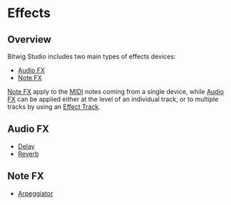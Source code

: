 Effects
=======

Overview
--------

Bitwig Studio includes two main types of effects devices:

- [Audio FX](audio-fx)
- [Note FX](note-fx)

[Note FX](note-fx) apply to the [MIDI](midi) notes coming from a single device, while
[Audio FX](audio-fx) can be applied either at the level of an individual track, or to
multiple tracks by using an [Effect Track](effect-track).

Audio FX
--------

- [Delay](delay)
- [Reverb](reverb)

Note FX
-------

- [Arpeggiator](arpeggiator)
